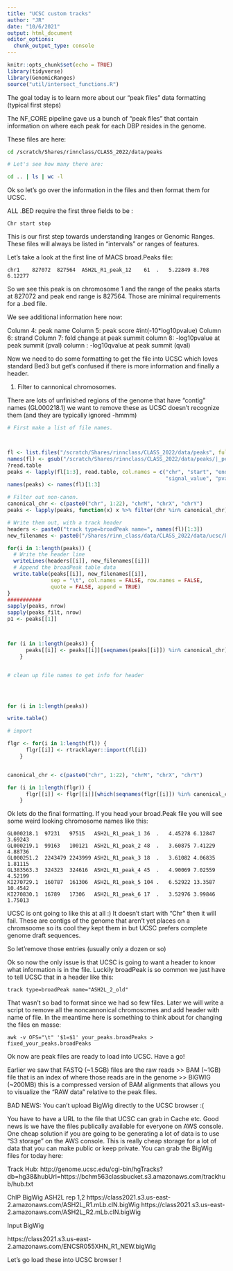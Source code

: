 ```yaml
---
title: "UCSC custom tracks"
author: "JR"
date: "10/6/2021"
output: html_document
editor_options: 
  chunk_output_type: console
---
```


```r
knitr::opts_chunk$set(echo = TRUE)
library(tidyverse)
library(GenomicRanges)
source("util/intersect_functions.R")
```


The goal today is to learn more about our "peak files" data formatting (typical first steps)

The NF_CORE pipeline gave us a bunch of "peak files" that contain
information on where each peak for each DBP resides in the genome.

These files are here:

```bash

cd /scratch/Shares/rinnclass/CLASS_2022/data/peaks

# Let's see how many there are:

cd .. | ls | wc -l

```

Ok so let's go over the information in the files and then format them for UCSC.

ALL .BED require the first three fields to be :

```
Chr start stop
```

This is our first step towards understanding Iranges or Genomic Ranges. These
files will always be listed in "intervals" or ranges of features.

Let's take a look at the first line of MACS broad.Peaks file:

```
chr1	827072	827564	ASH2L_R1_peak_12	61	.	5.22849	8.708	6.12277
```

So we see this peak is on chromosome 1 and the range of the peaks starts at 
827072 and peak end range is 827564. Those are minimal requirements for a .bed file.

We see additional information here now:

Column 4: peak name
Column 5: peak score 
#int(-10*log10pvalue) 
Column 6: strand
Column 7: fold change at peak summit
column 8: -log10pvalue at peak summit (pval)
column : -log10qvalue at peak summit (qval)



Now we need to do some formatting to get the file into UCSC which loves standard Bed3
but get's confused if there is more information and finally a header.

1) Filter to cannonical chromosomes.

There are lots of unfinished regions of the genome that have "contig" names (GL000218.1)
we want to remove these as UCSC doesn't recognize them (and they are typically ignored -hmmm)

```r

# First make a list of file names.



fl <- list.files("/scratch/Shares/rinnclass/CLASS_2022/data/peaks", full.names = T)
names(fl) <- gsub("/scratch/Shares/rinnclass/CLASS_2022/data/peaks/|_peaks.broadPeak", "", fl)
?read.table
peaks <- lapply(fl[1:3], read.table, col.names = c("chr", "start", "end", "name", "score", "strand", 
                                                   "signal_value", "pval", "qval"))
names(peaks) <- names(fl)[1:3]

# Filter out non-canon.
canonical_chr <- c(paste0("chr", 1:22), "chrM", "chrX", "chrY")
peaks <- lapply(peaks, function(x) x %>% filter(chr %in% canonical_chr))

# Write them out, with a track header
headers <- paste0("track type=broadPeak name=", names(fl)[1:3])
new_filenames <- paste0("/Shares/rinn_class/data/CLASS_2022/data/ucsc/broadPeak/", names(fl)[1:3], ".broadPeak")

for(i in 1:length(peaks)) {
  # Write the header line
  writeLines(headers[[i]], new_filenames[[i]])
  # Append the broadPeak table data
  write.table(peaks[[i]], new_filenames[[i]],
              sep = "\t", col.names = FALSE, row.names = FALSE,
              quote = FALSE, append = TRUE)
}
###########
sapply(peaks, nrow)
sapply(peaks_filt, nrow)
p1 <- peaks[[1]]



for (i in 1:length(peaks)) {
      peaks[[i]] <- peaks[[i]][seqnames(peaks[[i]]) %in% canonical_chr]
    }


# clean up file names to get info for header




for (i in 1:length(peaks))

write.table()

# import

flgr <- for(i in 1:length(fl)) {
      flgr[[i]] <- rtracklayer::import(fl[i])
    }


canonical_chr <- c(paste0("chr", 1:22), "chrM", "chrX", "chrY")

for (i in 1:length(flgr)) {
      flgr[[i]] <- flgr[[i]][which(seqnames(flgr[[i]]) %in% canonical_chr)]
    }
```




Ok lets do the final formatting. If you head your broad.Peak file you will see
some weird looking chromosome names like this:

```
GL000218.1	97231	97515	ASH2L_R1_peak_1	36	.	4.45278	6.12847	3.69243
GL000219.1	99163	100121	ASH2L_R1_peak_2	48	.	3.60875	7.41229	4.88736
GL000251.2	2243479	2243999	ASH2L_R1_peak_3	18	.	3.61082	4.06835	1.81115
GL383563.3	324323	324616	ASH2L_R1_peak_4	45	.	4.90069	7.02559	4.52199
KI270729.1	160787	161306	ASH2L_R1_peak_5	104	.	6.52922	13.3587	10.4542
KI270830.1	16789	17306	ASH2L_R1_peak_6	17	.	3.52976	3.99846	1.75013
```

UCSC is ont going to like this at all :) It doesn't start with "Chr" then it will
fail. These are contigs of the genome that aren't yet places on a chromsoome so its
cool they kept them in but UCSC prefers complete genome draft sequences. 


So let'remove those entries (usually only a dozen or so) 

Ok so now the only issue is that UCSC is going to want a header to know what 
information is in the file. Luckily broadPeak is so common we just have to tell
UCSC that in a header like this:

```
track type=broadPeak name="ASH2L_2_old"
```

That wasn't so bad to format since we had so few files. Later we will write a script
to remove all the noncannonical chromosomes and add header with name of file.
In the meantime here is something to think about for changing the files en masse:


```
awk -v OFS="\t" '$1=$1' your_peaks.broadPeaks > fixed_your_peaks.broadPeaks
```

Ok now are peak files are ready to load into UCSC. Have a go!

Earlier we saw that FASTQ (~1.5GB) files are the raw reads >> BAM (~1GB) file that is an index
of where those reads are in the genome >> BIGWIG (~200MB) this is a compressed version of
BAM alignments that allows you to visualize the "RAW data" relative to the peak files.

BAD NEWS: You can't upload BigWig directly to the UCSC browser :(

You have to have a URL to the file that UCSC can grab in Cache etc. Good news is
we have the files publically available for everyone on AWS console. One cheap 
solution if you are going to be generating a lot of data is to use "S3 storage"
on the AWS console. This is really cheap storage for a lot of data that you can
make public or keep private. You can grab the BigWig files for today here:


Track Hub: http://genome.ucsc.edu/cgi-bin/hgTracks?db=hg38&hubUrl=https://bchm563classbucket.s3.amazonaws.com/trackhub/hub.txt


ChIP BigWig ASH2L rep 1,2
https://class2021.s3.us-east-2.amazonaws.com/ASH2L_R1.mLb.clN.bigWig
https://class2021.s3.us-east-2.amazonaws.com/ASH2L_R2.mLb.clN.bigWig

Input BigWig

https://class2021.s3.us-east-2.amazonaws.com/ENCSR055XHN_R1_NEW.bigWig


Let's go load these into UCSC browser !


